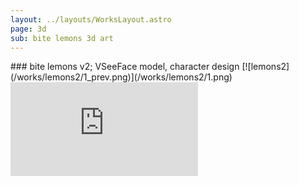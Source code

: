 ```yaml
---
layout: ../layouts/WorksLayout.astro
page: 3d
sub: bite lemons 3d art
---
```


<Work date="2023">
    ### bite lemons v2; VSeeFace model, character design
    [![lemons2](/works/lemons2/1_prev.png)](/works/lemons2/1.png)
    <iframe
        class="w-full aspect-video"
        src="https://www.youtube-nocookie.com/embed/TM-Wyif_W_0"
        title="YouTube video player"
        frameborder="0"
        allow="accelerometer; autoplay; clipboard-write; encrypted-media; gyroscope; picture-in-picture; web-share"
        allowfullscreen
    />
</Work>

<Work
    date="2023"
    link="https://twitter.com/_bitelemons/status/1628156217519374336"
>
    [![shondo_alice](/works/shondo_alice/1.png)](/works/shondo_alice/1.png)
</Work>

<Work
    date="2023"
    link="https://twitter.com/_bitelemons/status/1625219919896842241"
>
    [![lilyhops](/works/lilyhops/1.png)](/works/lilyhops/1.png)
</Work>

<Work
    date="2023"
    link="https://twitter.com/_bitelemons/status/1622726866653138947"
>
    [![mii_bonk](/works/mii_bonk/1.png)](/works/mii_bonk/1.png)
</Work>

<Work
    date="2023"
    link="https://twitter.com/_bitelemons/status/1617646166249967620"
>
    [![alice_umaru](/works/alice_umaru/1.png)](/works/alice_umaru/1.png)
</Work>

<Work
    date="2023"
    link="https://twitter.com/_bitelemons/status/1615240197137960960"
>
    ### bite lemons; VRM/VSeeFace model, character design
    [![lemons](/works/lemons/1.png)](/works/lemons/1.png)
</Work>

<Work
    date="2023"
    link="https://twitter.com/_bitelemons/status/1610408021527494658"
>
    [![dejiko](/works/dejiko/1.png)](/works/dejiko/1.png)
    [![dejiko](/works/dejiko/2.png)](/works/dejiko/2.png)
</Work>

<Work
    date="2022"
    link="https://twitter.com/_bitelemons/status/1608319493553672192"
>
    [![girutan](/works/girutan/1.png)](/works/girutan/1.png)
</Work>

<Work
    date="2022"
    link="https://twitter.com/_bitelemons/status/1601435980229390337"
>
    [![alice1](/works/alice/1.png)](/works/alice/1.png)
    [![alice2](/works/alice/2.png)](/works/alice/2.png)
    [![alice3](/works/alice/3.png)](/works/alice/3.png)
</Work>

{/* TODO post the stills of poli too */}
<Work
    date="2017"
    link="https://www.youtube.com/watch?v=loHvrW5EKBk"
>
    ### u7 dratama; music video, character design, Unity
    <iframe
        class="w-full aspect-video"
        src="https://www.youtube.com/embed/loHvrW5EKBk"
        title="YouTube video player"
        frameborder="0"
        allow="accelerometer; autoplay; clipboard-write; encrypted-media; gyroscope; picture-in-picture; web-share"
        allowfullscreen
    />
</Work>

{/* TODO better pics of the worst album */}
<Work
    date="2017"
    link="https://theworstlabel.bandcamp.com/album/the-worst-compilation-fourth-wave"
>
    ### worst compilation: fourth wave; covers, inserts, cds
    [![worst1](/works/worst/1.jpg)](/works/worst/1.jpg)
    [![worst2](/works/worst/2.jpg)](/works/worst/2.jpg)
</Work>